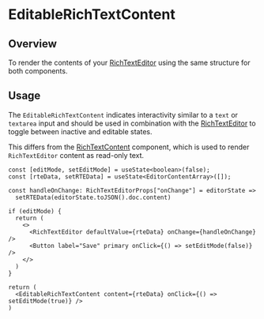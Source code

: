 
<Meta of={EditableRichTextContentStories} />

# EditableRichTextContent

<ResourceLinks
  sourceCode="https://github.com/cultureamp/kaizen-design-system/tree/main/packages/components/src/RichTextEditor/EditableRichTextContent"
  className="!mb-8"
/>

<KAIOInstallation exportNames="EditableRichTextContent" />

## Overview

To render the contents of your [RichTextEditor](/docs/components-richtexteditor-richtexteditor--docs) using the same structure for both components.

<Canvas of={EditableRichTextContentStories.Playground} />
<Controls of={EditableRichTextContentStories.Playground} />

## Usage

The `EditableRichTextContent` indicates interactivity similar to a `text` or `textarea` input and should be used in combination with the [RichTextEditor](/docs/components-richtexteditor-richtexteditor--docs) to toggle between inactive and editable states.

This differs from the [RichTextContent](/docs/components-richtexteditor-richtextcontent--docs) component, which is used to render `RichTextEditor` content as read-only text.


```tsx
const [editMode, setEditMode] = useState<boolean>(false);
const [rteData, setRTEData] = useState<EditorContentArray>([]);

const handleOnChange: RichTextEditorProps["onChange"] = editorState =>
  setRTEData(editorState.toJSON().doc.content)

if (editMode) {
  return (
    <>
      <RichTextEditor defaultValue={rteData} onChange={handleOnChange} />
      <Button label="Save" primary onClick={() => setEditMode(false)} />
    </>
  )
}

return (
  <EditableRichTextContent content={rteData} onClick={() => setEditMode(true)} />
)
```

<Canvas of={EditableRichTextContentStories.UsageExample} />
